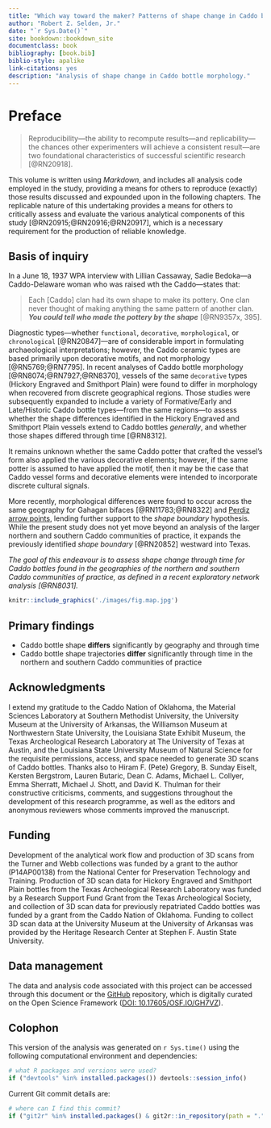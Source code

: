 ```yaml
--- 
title: "Which way toward the maker? Patterns of shape change in Caddo bottles"
author: "Robert Z. Selden, Jr."
date: "`r Sys.Date()`"
site: bookdown::bookdown_site
documentclass: book
bibliography: [book.bib]
biblio-style: apalike
link-citations: yes
description: "Analysis of shape change in Caddo bottle morphology."
---
```


# Preface {-}

>Reproducibility---the ability to recompute results---and replicability---the chances other experimenters will achieve a consistent result---are two foundational characteristics of successful scientific research [@RN20918].

This volume is written using _Markdown_, and includes all analysis code employed in the study, providing a means for others to reproduce (exactly) those results discussed and expounded upon in the following chapters. The replicable nature of this undertaking provides a means for others to critically assess and evaluate the various analytical components of this study [@RN20915;@RN20916;@RN20917], which is a necessary requirement for the production of reliable knowledge.

## Basis of inquiry

In a June 18, 1937 WPA interview with Lillian Cassaway, Sadie Bedoka---a Caddo-Delaware woman who was raised wth the Caddo---states that:

>Each [Caddo] clan had its own shape to make its pottery. One clan never thought of making anything the same pattern of another clan. **_You could tell who made the pottery by the shape_** [@RN9357x, 395].

Diagnostic types---whether `functional`, `decorative`, `morphological`, or `chronological` [@RN20847]---are of considerable import in formulating archaeological interpretations; however, the Caddo ceramic types are based primarily upon decorative motifs, and not morphology [@RN5769;@RN7795]. In recent analyses of Caddo bottle morphology [@RN8074;@RN7927;@RN8370], vessels of the same `decorative` types (Hickory Engraved and Smithport Plain) were found to differ in morphology when recovered from discrete geographical regions. Those studies were subsequently expanded to include a variety of Formative/Early and Late/Historic Caddo bottle types---from the same regions---to assess whether the shape differences identified in the Hickory Engraved and Smithport Plain vessels extend to Caddo bottles _generally_, and whether those shapes differed through time [@RN8312].

It remains unknown whether the same Caddo potter that crafted the vessel's form also applied the various decorative elements; however, if the same potter is assumed to have applied the motif, then it may be the case that Caddo vessel forms and decorative elements were intended to incorporate discrete cultural signals.

More recently, morphological differences were found to occur across the same geography for Gahagan bifaces [@RN11783;@RN8322] and [Perdiz arrow points](https://aksel-blaise.github.io/perdiz2/), lending further support to the _shape boundary_ hypothesis. While the present study does not yet move beyond an analysis of the larger northern and southern Caddo communities of practice, it expands the previously identified _shape boundary_ [@RN20852] westward into Texas.

_The goal of this endeavour is to assess shape change through time for Caddo bottles found in the geographies of the northern and southern Caddo communities of practice, as defined in a recent exploratory network analysis [@RN8031]._

```r
knitr::include_graphics('./images/fig.map.jpg')
```

## Primary findings

* Caddo bottle shape **differs** significantly by geography and through time
* Caddo bottle shape trajectories **differ** significantly through time in the northern and southern Caddo communities of practice

## Acknowledgments

I extend my gratitude to the Caddo Nation of Oklahoma, the Material Sciences Laboratory at Southern Methodist University, the University Museum at the University of Arkansas, the Williamson Museum at Northwestern State University, the Louisiana State Exhibit Museum, the Texas Archeological Research Laboratory at The University of Texas at Austin, and the Louisiana State University Museum of Natural Science for the requisite permissions, access, and space needed to generate 3D scans of Caddo bottles. Thanks also to Hiram F. (Pete) Gregory, B. Sunday Eiselt, Kersten Bergstrom, Lauren Butaric, Dean C. Adams, Michael L. Collyer, Emma Sherratt, Michael J. Shott, and David K. Thulman for their constructive criticisms, comments, and suggestions throughout the development of this research programme, as well as the editors and anonymous reviewers whose comments improved the manuscript.

## Funding

Development of the analytical work flow and production of 3D scans from the Turner and Webb collections was funded by a grant to the author (P14AP00138) from the National Center for Preservation Technology and Training. Production of 3D scan data for Hickory Engraved and Smithport Plain bottles from the Texas Archeological Research Laboratory was funded by a Research Support Fund Grant from the Texas Archeological Society, and collection of 3D scan data for previously repatriated Caddo bottles was funded by a grant from the Caddo Nation of Oklahoma. Funding to collect 3D scan data at the University Museum at the University of Arkansas was provided by the Heritage Research Center at Stephen F. Austin State University.

## Data management

The data and analysis code associated with this project can be accessed through this document or the [GitHub](https://github.com/aksel-blaise/bottle.traj) repository, which is digitally curated on the Open Science Framework ([DOI: 10.17605/OSF.IO/GH7VZ](https://osf.io/gh7vz/)).

## Colophon

This version of the analysis was generated on `r Sys.time()` using the following computational environment and dependencies: 

```r
# what R packages and versions were used?
if ("devtools" %in% installed.packages()) devtools::session_info()
```

Current Git commit details are:

```r
# where can I find this commit? 
if ("git2r" %in% installed.packages() & git2r::in_repository(path = ".")) git2r::repository(here::here())  
```

